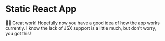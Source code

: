 # Static React App

👨‍💼 Great work! Hopefully now you have a good idea of how the app works
currently. I know the lack of JSX support is a little much, but don't worry, you
got this!
